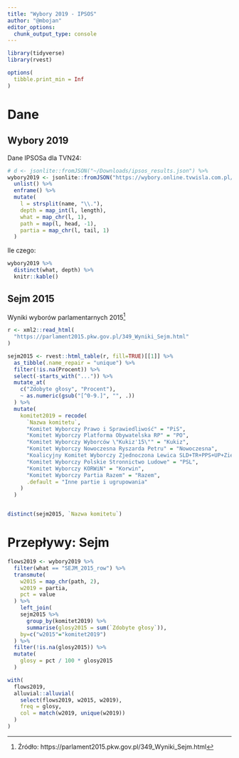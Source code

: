```yaml
---
title: "Wybory 2019 - IPSOS"
author: "@mbojan"
editor_options: 
  chunk_output_type: console
---
```



```r
library(tidyverse)
library(rvest)

options(
  tibble.print_min = Inf
)
```


# Dane

## Wybory 2019


Dane IPSOSa dla TVN24:

```r
# d <- jsonlite::fromJSON("~/Downloads/ipsos_results.json") %>%
wybory2019 <- jsonlite::fromJSON("https://wybory.online.tvwisla.com.pl/uploads/ipsos_results.json") %>%
  unlist() %>%
  enframe() %>%
  mutate(
    l = strsplit(name, "\\."),
    depth = map_int(l, length),
    what = map_chr(l, 1),
    path = map(l, head, -1),
    partia = map_chr(l, tail, 1)
  )
```

Ile czego:

```r
wybory2019 %>%
  distinct(what, depth) %>%
  knitr::kable()
```


## Sejm 2015

Wyniki wyborów parlamentarnych 2015^[Źródło: https://parlament2015.pkw.gov.pl/349_Wyniki_Sejm.html]

```r
r <- xml2::read_html(
  "https://parlament2015.pkw.gov.pl/349_Wyniki_Sejm.html"
)

sejm2015 <- rvest::html_table(r, fill=TRUE)[[1]] %>%
  as_tibble(.name_repair = "unique") %>%
  filter(!is.na(Procent)) %>%
  select(-starts_with("...")) %>%
  mutate_at(
    c("Zdobyte głosy", "Procent"),
    ~ as.numeric(gsub("[^0-9.]", "", .))
  ) %>%
  mutate(
    komitet2019 = recode(
      `Nazwa komitetu`,
      "Komitet Wyborczy Prawo i Sprawiedliwość" = "PiS",
      "Komitet Wyborczy Platforma Obywatelska RP" = "PO",
      "Komitet Wyborczy Wyborców \"Kukiz'15\"" = "Kukiz",
      "Komitet Wyborczy Nowoczesna Ryszarda Petru" = "Nowoczesna",
      "Koalicyjny Komitet Wyborczy Zjednoczona Lewica SLD+TR+PPS+UP+Zieloni" = "Lewica",
      "Komitet Wyborczy Polskie Stronnictwo Ludowe" = "PSL",
      "Komitet Wyborczy KORWiN" = "Korwin",
      "Komitet Wyborczy Partia Razem" = "Razem",
      .default = "Inne partie i ugrupowania"
    )
  )


distinct(sejm2015, `Nazwa komitetu`)
```







# Przepływy: Sejm

```r
flows2019 <- wybory2019 %>%
  filter(what == "SEJM_2015_row") %>%
  transmute(
    w2015 = map_chr(path, 2),
    w2019 = partia,
    pct = value
  ) %>%
    left_join(
    sejm2015 %>%
      group_by(komitet2019) %>%
      summarise(glosy2015 = sum(`Zdobyte głosy`)),
    by=c("w2015"="komitet2019")
  ) %>%
  filter(!is.na(glosy2015)) %>%
  mutate(
    glosy = pct / 100 * glosy2015
  )
```

```r
with(
  flows2019,
  alluvial::alluvial(
    select(flows2019, w2015, w2019),
    freq = glosy,
    col = match(w2019, unique(w2019))
  )
)
```

